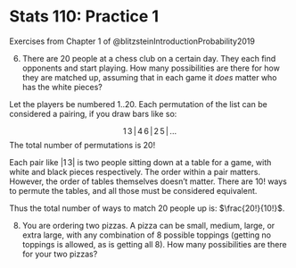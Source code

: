 # Stats 110: Practice 1

Exercises from Chapter 1 of @blitzsteinIntroductionProbability2019

::: {.callout-note}
6. There are 20 people at a chess club on a certain day. They each find opponents and start playing. How many possibilities are there for how they are matched up, assuming that in each game it _does_ matter who has the white pieces?
:::

Let the players be numbered $1..20$. Each permutation of the list can be considered a pairing, if you draw bars like so:

$$
1 \, 3 \, | \, 4 \, 6 \, | \, 2 \, 5  \,|\, ...
$$
The total number of permutations is $20!$

Each pair like $|1\,3|$ is two people sitting down at a table for a game, with white and black pieces respectively. The order within a pair matters. However, the order of tables themselves doesn't matter. There are $10!$ ways to permute the tables, and all those must be considered equivalent.

Thus the total number of ways to match 20 people up is: $\frac{20!}{10!}$.

::: {.callout-note}
8. You are ordering two pizzas. A pizza can be small, medium, large, or extra large, with any combination of 8 possible toppings (getting no toppings is allowed, as is getting all 8). How many possibilities are there for your two pizzas?
:::


